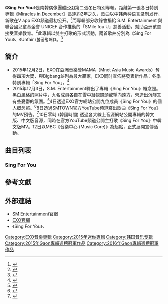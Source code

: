 {{Infobox album 
| Name           = Sing For You
| Type           = 錄音室專輯
| Artist         = [[EXO|EXO]]
| Cover          = EXO - Sing for You.jpg
| Caption        = 
| Released       = 2015年12月10日
| Genre          = 
| Length         = 
| Language       = [[韓語|韓語]] / [[汉语|汉语]]
| Label          = [[SM_Entertainment|SM Entertainment]]
| Producer       = [[李秀滿|李秀滿]]
| Reviews        = 
| Last album     = [[EXODUS_(EXO專輯)|EXODUS]] /<br/>[[EXODUS_(EXO專輯)|LOVE ME RIGHT]]<br/>（2015年）
| This album     = '''Sing For You<br />（2015年）'''
| Next album     = [[EX'ACT|EX'ACT]] /<br />[[EX'ACT|LOTTO]]<br/>（2016年）
| Misc =  
| Upper caption  = 
}}
《'''Sing For You'''》是南韓偶像團體[[EXO|EXO]]第二張冬日特別專輯。距離第一張冬日特別專輯《[[EXO音乐作品列表|Miracles in December]]》長達約2年之久，歌曲以中韩两种语言录制发行，新歌在V app EXO频道最初公开。<ref>{{cite news | title=EXO 12/10 發行冬季特別專輯 | url=http://kpopn.com/2015/11/27/320262/ | publisher=Kpopn 韓娛最前線 | date=2015年11月27日 | access-date=2016年2月15日 | archive-url=https://web.archive.org/web/20160311021504/http://kpopn.com/2015/11/27/320262/ | archive-date=2016年3月11日 | dead-url=yes }}</ref>而專輯部分收錄會捐給 S.M. Entertainment 與聯合國兒童基金會 UNICEF 合作推動的「SMile fou U」慈善活動，幫助亞洲孩童接受音樂教育。<ref>{{cite news | title=EXO 將捐出冬季特別專輯部分收入 | url=http://kpopn.com/2015/12/01/321064/ | publisher=Kpopn 韓娛最前線 | date=2015年12月1日 | access-date=2016年2月15日 | archive-url=https://web.archive.org/web/20160311021501/http://kpopn.com/2015/12/01/321064/ | archive-date=2016年3月11日 | dead-url=yes }}</ref>此專輯以雙主打歌的形式活動，兩首歌曲分別為《Sing For You》、《Unfair (불공평해)》。<ref>{{cite news | title=EXO冬季特輯雙主打 展現成員不同個性魅力 | url=http://tw.twent.chinayes.com/Content/20151204/kkn26h43c55qg.shtml | publisher=Yes娛樂新聞中心 | date=2015年12月4日 | deadurl=yes | archiveurl=https://web.archive.org/web/20160223083603/http://tw.twent.chinayes.com/Content/20151204/kkn26h43c55qg.shtml | archivedate=2016年2月23日 | accessdate=2016年2月15日 }}</ref>

==簡介==
*2015年12月2日，EXO在亞洲音樂獎MAMA（Mnet Asia Music Awards）奪得四項大獎，與Bigbang並列為最大贏家，EXO同时宣佈將發表新作品：冬季特別專輯「Sing For You」。<ref>{{cite news | title=MAMA大贏家EXO將回歸 發行冬季特輯 | url=http://ent.ltn.com.tw/news/breakingnews/1529971 | publisher=自由時報電子報 | date=2015年12月4日 | accessdate=2016年2月15日 | archive-date=2016年2月23日 | archive-url=https://web.archive.org/web/20160223100937/http://ent.ltn.com.tw/news/breakingnews/1529971 | dead-url=no }}</ref>
*2015年12月3日，S.M. Entertainment釋出了專輯《Sing For You》概念照。黑白風格的照片中，九名成員各自在雪中凝視鏡頭或望向遠方，營造出沉靜又有些憂鬱的氛圍。<ref>{{cite news | title=EXO 冬季特別專輯將以雙主打活動 | url=http://kpopn.com/2015/12/03/321536/ | publisher=Kpopn 韓娛最前線 | date=2015年12月3日 | access-date=2016年2月15日 | archive-url=https://web.archive.org/web/20160124222031/http://kpopn.com/2015/12/03/321536/ | archive-date=2016年1月24日 | dead-url=yes }}</ref>4日透過EXO官方網站公開九位成員《Sing For You》的個人概念照。<ref>{{cite news | title=EXO《Sing For You》個人概念照 | url=http://kpopn.com/2015/12/04/321851/ | publisher=Kpopn 韓娛最前線 | date=2015年12月4日 | access-date=2016年2月15日 | archive-url=https://web.archive.org/web/20160311021507/http://kpopn.com/2015/12/04/321851/ | archive-date=2016年3月11日 | dead-url=yes }}</ref>8日透過SMTOWN官方YouTube頻道釋出歌曲《Sing For You》的MV預告。<ref>{{cite news| title=EXO《Sing For You》MV 預告| url=http://kpopn.com/2015/12/09/323016/| publisher=Kpopn 韓娛最前線| date=2015年12月9日| access-date=2016年2月15日| archive-url=https://web.archive.org/web/20160311021510/http://kpopn.com/2015/12/09/323016/| archive-date=2016年3月11日| dead-url=yes}}</ref>10日零時 (韓國時間) 透過各大線上音源網站公開專輯的韓文版、中文版音源，同時在官方YouTube頻道公開主打歌《Sing For You》中韓文版MV。12日以MBC《音樂中心 (Music Core)》為起點，正式展開宣傳活動。
== 曲目列表 ==
===  Sing For You  ===
{{Track listing
| extra_column    = 
| collapsed       = no
| headline        = Korean Ver.(韩文版)

| total_length    = 
| title1          = '''불공평해 (Unfair)'''
| note1           =
| lyrics1         = Deanfluenza(Joombas)
| music1          = Deanfluenza / Beat & Keys(Joombas)  
| length1         = 3:02
| title2          = '''Sing For You'''
| note2           =
| lyrics2         = Kenzie  
| music2          = Matthew Tishler/Felicia Barton/Aaron Benward
| length2         = 3:55
| title3          = Girl x Friend
| note3           = 
| lyrics3         = JQ/SEOLIM/JI YE WON
| music3          = LDN NOISE/Adrian Mckinnon/Tay Jasper/Shaun
| length3         = 3:41
| title4          = 발자국 (On the snow)
| note4           = 
| lyrics4         = Ryu Da Som
| music4          =  LDN NOISE/Andrew Choi/Ylva Dimberg
| length4         = 3:23
| title5          = LIGHTSABER
| note5           =
| lyrics5         = Chung Joohee(Jam Factory)  
| music5          = LDN Noise / Adrian McKinnon
| length5         = 3:04
}}
{{Track listing
| extra_column    = 
| collapsed       = no
| headline        = Chinese Ver.(中文版)

| total_length    = 
| title1          = '''偏心 (Unfair)'''
| note1           =
| lyrics1         = 王靖雲
| music1          = Deanfluenza / Beat & Keys(Joombas)  
| length1         = 3:02
| title2          = '''Sing For You(为你而唱)'''
| note2           =
| lyrics2         = 周炜杰  
| music2          = Matthew Tishler/Felicia Barton/Aaron Benward
| length2         = 3:55
| title3          = Girl x Friend(女 x 友)
| note3           = 
| lyrics3         = 林欣晔
| music3          = LDN NOISE/Adrian Mckinnon/Tay Jasper/Shaun
| length3         = 3:41
| title4          = 脚印 (On the snow)
| note4           = 
| lyrics4         = 林欣晔
| music4          =  LDN NOISE/Andrew Choi/Ylva Dimberg
| length4         = 3:23
| title5          = LIGHTSABER(光劍)
| note5           =
| lyrics5         = 王雅君  
| music5          = LDN Noise / Adrian McKinnon
| length5         = 3:04
}}

==參考文獻==
{{reflist}}

==外部連結==
* [http://www.smtown.com/ SM Entertainment官網]{{Wayback|url=http://www.smtown.com/ |date=20060424164456 }}
* [http://exo.smtown.com/ EXO官網]{{Wayback|url=http://exo.smtown.com/ |date=20170731203138 }}
* 《Sing For You》{{YouTube|yWfsla_Uh80|韩文版}}、{{YouTube|Zbijl9IZ30A|中文版}}

{{EXO}}
{{Gaon專輯週榜冠軍 (2015年)|2015年12月12日－19日，共2週}}
{{Gaon專輯週榜冠軍 (2016年)|2016年1月2日}}
[[Category:EXO音樂專輯|Category:EXO音樂專輯]]
[[Category:2015年迷你專輯|Category:2015年迷你專輯]]
[[Category:韩国音乐专辑|Category:韩国音乐专辑]]
[[Category:2015年Gaon專輯週榜冠軍作品|Category:2015年Gaon專輯週榜冠軍作品]]
[[Category:2016年Gaon專輯週榜冠軍作品|Category:2016年Gaon專輯週榜冠軍作品]]